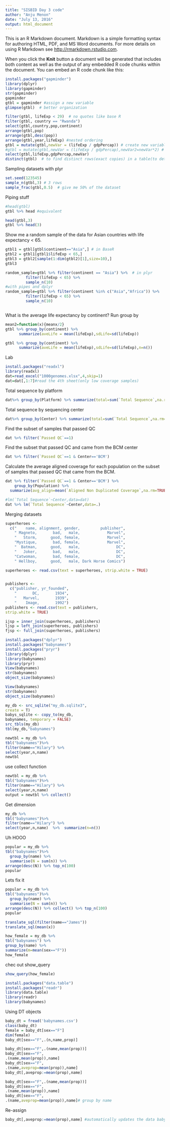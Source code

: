 ```yaml
---
title: "SISBID Day 3 code"
author: "Anju Menon"
date: "July 13, 2016"
output: html_document
---
```


This is an R Markdown document. Markdown is a simple formatting syntax for authoring HTML, PDF, and MS Word documents. For more details on using R Markdown see <http://rmarkdown.rstudio.com>.

When you click the **Knit** button a document will be generated that includes both content as well as the output of any embedded R code chunks within the document. You can embed an R code chunk like this:

```r
install.packages("gapminder")
library(dplyr)
library(gapminder)
str(gapminder)
gapminder
gtbl = gapminder #assign a new variable
glimpse(gtbl)  # better organization

```

```r
filter(gtbl, lifeExp < 29)  # no quotes like base R
filter(gtbl, country == "Rwanda")
select(gtbl,country,pop,continent)
arrange(gtbl,pop)
arrange(gtbl,desc(pop))
arrange(gtbl,year,lifeExp) #nested ordering 
gtbl = mutate(gtbl,newVar = (lifeExp / gdpPercap)) # create new variable
#gtbl = mutate(gtbl,newVar = (lifeExp / gdpPercap),newVar2=newVar*2) # create new #variable
select(gtbl,lifeExp,gdpPercap,newVar)
distinct(gtbl)  # to find distinct rows(exact copies) in a table(to detect errors)
```

Sampling  datasets with plyr
```r
set.seed(123545)
sample_n(gtbl,3) # 3 rows
sample_frac(gtbl,0.5)  # give me 50% of the dataset
```

Piping stuff
```r
#head(gtbl)
gtbl %>% head #equivalent

head(gtbl,3)
gtbl %>% head(3)
```

Show me a random sample of the data for Asian countries with life expectancy < 65.
```r
gtbl1 = gtbl[gtbl$continent=="Asia",] # in BaseR
gtbl2 = gtbl1[gtbl1$lifeExp < 65,]
gtbl3 = gtbl2[sample(1:dim(gtbl2)[1],size=10),]
gtbl3

random_sample=gtbl %>% filter(continent == "Asia") %>%  # in plyr
         filter(lifeExp < 65) %>%
         sample_n(10)
#with pipes and dplyr
random_sample=gtbl %>% filter(continent %in% c("Asia","Africa")) %>%  
         filter(lifeExp < 65) %>%
         sample_n(10)



```

What is the average life expectancy by continent? Run group by
```r
mean2=function(x){meanx/2}
gtbl %>% group_by(continent) %>% 
      summarize(aveLife = mean(lifeExp),sdLife=sd(lifeExp)) 
```

```r
gtbl %>% group_by(continent) %>% 
      summarize(aveLife = mean(lifeExp),sdLife=sd(lifeExp),n=n()) 
```

Lab
```r
install.packages("readxl")
library(readxl)
dat=read_excel("1000genomes.xlsx",4,skip=1)
dat=dat[,1:7]#read the 4th sheet(only low coverage samples)
```

Total sequence by platform
```r
dat%>% group_by(Platform) %>% summarize(total=sum(`Total Sequence`,na.rm=TRUE))
```
Total sequence by sequencing center
```r
dat%>% group_by(Center) %>% summarize(total=sum(`Total Sequence`,na.rm=TRUE))
```

Find the subset of samples that passed QC
```r
dat %>% filter(`Passed QC`==1)
```

Find the subset that passed QC and came from the BCM center
```r
dat %>% filter(`Passed QC`==1 & Center=='BCM')

```

Calculate the average aligned coverage for each population on the subset of samples that passed QC that came from the BCM.

```r
dat %>% filter(`Passed QC`==1 & Center=='BCM') %>%
    group_by(Population) %>%
  summarize(avg_align=mean(`Aligned Non Duplicated Coverage`,na.rm=TRUE))
```

```r
#lm(`Total Sequence`~Center,data=dat)
dat %>% lm(`Total Sequence`~Center,data=.)

```

Merging datasets
```r
superheroes <-
  c("    name, alignment, gender,         publisher",
    " Magneto,       bad,   male,            Marvel",
    "   Storm,      good, female,            Marvel",
    "Mystique,       bad, female,            Marvel",
    "  Batman,      good,   male,                DC",
    "   Joker,       bad,   male,                DC",
    "Catwoman,       bad, female,                DC",
    " Hellboy,      good,   male, Dark Horse Comics")

superheroes <- read.csv(text = superheroes, strip.white = TRUE)


publishers <- 
  c("publisher, yr_founded",
    "       DC,       1934",
    "   Marvel,       1939",
    "    Image,       1992")
publishers <- read.csv(text = publishers, 
strip.white = TRUE)

ijsp = inner_join(superheroes, publishers)
ljsp = left_join(superheroes, publishers)
fjsp <- full_join(superheroes, publishers)
```

```r
install.packages("dplyr")
install.packages("babynames")
install.packages("pryr")
library(dplyr)
library(babynames)
library(pryr)
View(babynames)
str(babynames)
object_size(babynames)
```

```r
View(babynames)
str(babynames)
object_size(babynames)
```
```r
my_db <- src_sqlite("my_db.sqlite3", 
create = T)
babys_sqlite <- copy_to(my_db, 
babynames, temporary = FALSE)
src_tbls(my_db)
tbl(my_db,"babynames")

```

```r
newtbl = my_db %>% 
tbl("babynames")%>% 
filter(name=="Hilary") %>% 
select(year,n,name)
newtbl
```

use collect function
```r
newtbl = my_db %>% 
tbl("babynames")%>% 
filter(name=="Hilary") %>% 
select(year,n,name)
output = newtbl %>% collect()

```

Get dimension
```r
my_db %>% 
tbl("babynames")%>% 
filter(name=="Hilary") %>% 
select(year,n,name)  %>%  summarize(n=n())

```
Uh HOOO
```r
popular = my_db %>%
tbl("babynames")%>%
  group_by(name) %>%
  summarise(N = sum(n)) %>%
arrange(desc(N)) %>% top_n(100)
popular
```
Lets fix it
```r
popular = my_db %>%
tbl("babynames")%>%
  group_by(name) %>%
  summarise(N = sum(n)) %>%
arrange(desc(N)) %>% collect() %>% top_n(100)
popular
```
```r
translate_sql(filter(name=="James"))
translate_sql(mean(x))

```
```r
how_female = my_db %>% 
tbl("babynames") %>% 
group_by(name) %>% 
summarize(m=mean(sex=="F"))
how_female 

```

chec out show_query
```r
show_query(how_female)
```

```r
install.packages("data.table")
install.packages("readr")
library(data.table)
library(readr)
library(babynames)
```

Using DT objects
```r

baby_dt = fread('babynames.csv')
class(baby_dt)
female = baby_dt[sex=="F"]
dim(female)
baby_dt[sex=="F",.(n,name,prop)]

baby_dt[sex=="F",.(name,mean(prop))]
baby_dt[sex=="F",
.(name,mean(prop)),name]
baby_dt[sex=="F",
.(name,aveprop=mean(prop)),name]
baby_dt[,aveprop:=mean(prop),name]

baby_dt[sex=="F",.(name,mean(prop))]
baby_dt[sex=="F",
.(name,mean(prop)),name]
baby_dt[sex=="F",
.(name,aveprop=mean(prop)),name]# group by name

```
Re-assign
```r
baby_dt[,aveprop:=mean(prop),name] #automatically updates the data baby_dt
```



















